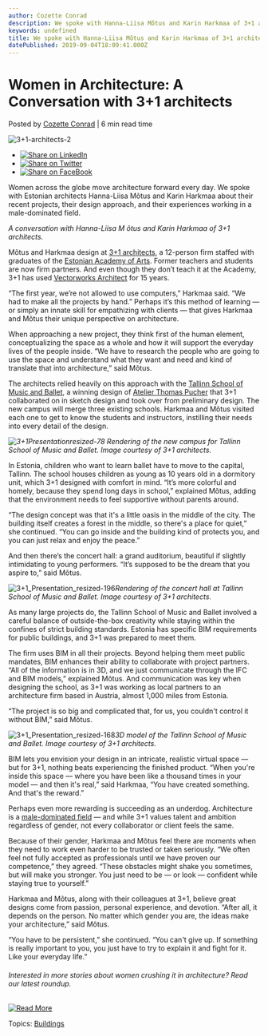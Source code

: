 ```yaml
---
author: Cozette Conrad
description: We spoke with Hanna-Liisa Mõtus and Karin Harkmaa of 3+1 architects to discuss their experiences mastering BIM workflows and creating meaningful designs.
keywords: undefined
title: We spoke with Hanna-Liisa Mõtus and Karin Harkmaa of 3+1 architects to discuss their experiences mastering BIM workflows and creating meaningful designs. 
datePublished: 2019-09-04T18:09:41.000Z
---
```

  

# Women in Architecture: A Conversation with 3+1 architects

 Posted by [Cozette Conrad](https://blog.vectorworks.net/author/cozette-conrad) | 6 min read time 

![3+1-architects-2](https://blog.vectorworks.net/hubfs/Blog%20Images/190904_3+1%20Women%20in%20Architecture/3+1-architects-2.jpg) 

* [![Share on LinkedIn](https://2659751.fs1.hubspotusercontent-na1.net/hubfs/2659751/michaelDemo/share-LI.png)](http://www.linkedin.com/shareArticle?mini=true&url=https%3A%2F%2Fblog.vectorworks.net%2Fwomen-in-architecture-a-conversation-with-31-architects)
* [![Share on Twitter](https://2659751.fs1.hubspotusercontent-na1.net/hubfs/2659751/michaelDemo/share-TW.png)](https://www.twitter.com/share?text=Women%20in%20Architecture:%20A%20Conversation%20with%203+1%20architects&url=https%3A%2F%2Fblog.vectorworks.net%2Fwomen-in-architecture-a-conversation-with-31-architects&via=PMGTweets)
* [![Share on FaceBook](https://2659751.fs1.hubspotusercontent-na1.net/hubfs/2659751/michaelDemo/share-FB.png)](https://www.facebook.com/sharer/sharer.php?u=https%3A%2F%2Fblog.vectorworks.net%2Fwomen-in-architecture-a-conversation-with-31-architects)

Women across the globe move architecture forward every day. We spoke with Estonian architects Hanna-Liisa Mõtus and Karin Harkmaa about their recent projects, their design approach, and their experiences working in a male-dominated field.

_A conversation with Hanna-Liisa M_ _õtus and Karin Harkmaa of 3+1 architects._

Mõtus and Harkmaa design at [3+1 architects](http://www.threeplusone.ee/), a 12-person firm staffed with graduates of the [Estonian Academy of Arts](https://www.artun.ee/en/home/). Former teachers and students are now firm partners. And even though they don’t teach it at the Academy, 3+1 has used [Vectorworks Architect](https://www.vectorworks.net/en/architect?utm%5Fcampaign=blog&utm%5Fmedium=planetvectorworks&utm%5Fsource=intext&utm%5Fcontent=womeninarch090419) for 15 years.

“The first year, we’re not allowed to use computers,” Harkmaa said. “We had to make all the projects by hand.” Perhaps it’s this method of learning — or simply an innate skill for empathizing with clients — that gives Harkmaa and Mõtus their unique perspective on architecture. 

When approaching a new project, they think first of the human element, conceptualizing the space as a whole and how it will support the everyday lives of the people inside. “We have to research the people who are going to use the space and understand what they want and need and kind of translate that into architecture,” said Mõtus.

The architects relied heavily on this approach with the [Tallinn School of Music and Ballet](https://www.hm.ee/en/news/tallinn-school-music-and-ballet-will-be-new-name-state-school-fine-arts), a winning design of [Atelier Thomas Pucher](http://www.thomaspucher.com/) that 3+1 collaborated on in sketch design and took over from preliminary design. The new campus will merge three existing schools. Harkmaa and Mõtus visited each one to get to know the students and instructors, instilling their needs into every detail of the design.

_![3+1Presentationresized-78](https://blog.vectorworks.net/hs-fs/hubfs/Blog%20Images/1909043+1%20Women%20in%20Architecture/3+1Presentationresized-78.jpg?width=601&name=3+1Presentationresized-78.jpg)_ _Rendering of the new campus for Tallinn School of Music and Ballet. Image courtesy of 3+1 architects._

In Estonia, children who want to learn ballet have to move to the capital, Tallinn. The school houses children as young as 10 years old in a dormitory unit, which 3+1 designed with comfort in mind. “It’s more colorful and homely, because they spend long days in school,” explained Mõtus, adding that the environment needs to feel supportive without parents around. 

“The design concept was that it's a little oasis in the middle of the city. The building itself creates a forest in the middle, so there's a place for quiet,” she continued. “You can go inside and the building kind of protects you, and you can just relax and enjoy the peace.”

And then there’s the concert hall: a grand auditorium, beautiful if slightly intimidating to young performers. “It’s supposed to be the dream that you aspire to,” said Mõtus.

![3+1_Presentation_resized-196](https://blog.vectorworks.net/hs-fs/hubfs/Blog%20Images/190904_3+1%20Women%20in%20Architecture/3+1_Presentation_resized-196.jpg?width=601&name=3+1_Presentation_resized-196.jpg)_Rendering of the concert hall at Tallinn School of Music and Ballet. Image courtesy of 3+1 architects._

As many large projects do, the Tallinn School of Music and Ballet involved a careful balance of outside-the-box creativity while staying within the confines of strict building standards. Estonia has specific BIM requirements for public buildings, and 3+1 was prepared to meet them.

The firm uses BIM in all their projects. Beyond helping them meet public mandates, BIM enhances their ability to collaborate with project partners. “All of the information is in 3D, and we just communicate through the IFC and BIM models,” explained Mõtus. And communication was key when designing the school, as 3+1 was working as local partners to an architecture firm based in Austria, almost 1,000 miles from Estonia.

“The project is so big and complicated that, for us, you couldn't control it without BIM,” said Mõtus.

![3+1_Presentation_resized-168](https://blog.vectorworks.net/hs-fs/hubfs/Blog%20Images/190904_3+1%20Women%20in%20Architecture/3+1_Presentation_resized-168.jpg?width=601&name=3+1_Presentation_resized-168.jpg)_3D model of the Tallinn School of Music and Ballet. Image courtesy of 3+1 architects._

BIM lets you envision your design in an intricate, realistic virtual space — but for 3+1, nothing beats experiencing the finished product. “When you're inside this space — where you have been like a thousand times in your model — and then it's real,” said Harkmaa, “You have created something. And that's the reward.”

Perhaps even more rewarding is succeeding as an underdog. Architecture is a [male-dominated field](https://www.nytimes.com/2018/12/15/opinion/sunday/women-architects.html) — and while 3+1 values talent and ambition regardless of gender, not every collaborator or client feels the same.

Because of their gender, Harkmaa and Mõtus feel there are moments when they need to work even harder to be trusted or taken seriously. “We often feel not fully accepted as professionals until we have proven our competence,” they agreed. “These obstacles might shake you sometimes, but will make you stronger. You just need to be — or look — confident while staying true to yourself.”

Harkmaa and Mõtus, along with their colleagues at 3+1, believe great designs come from passion, personal experience, and devotion. “After all, it depends on the person. No matter which gender you are, the ideas make your architecture,” said Mõtus.

“You have to be persistent,” she continued. “You can't give up. If something is really important to you, you just have to try to explain it and fight for it. Like your everyday life.”

###### Interested in more stories about women crushing it in architecture? Read our latest roundup.

[![Read More](https://no-cache.hubspot.com/cta/default/3018241/48beedf3-2973-453b-b0a8-ff3b335cdd74.png)](https://cta-redirect.hubspot.com/cta/redirect/3018241/48beedf3-2973-453b-b0a8-ff3b335cdd74) 

 Topics: [Buildings](https://blog.vectorworks.net/topic/buildings) 

  
